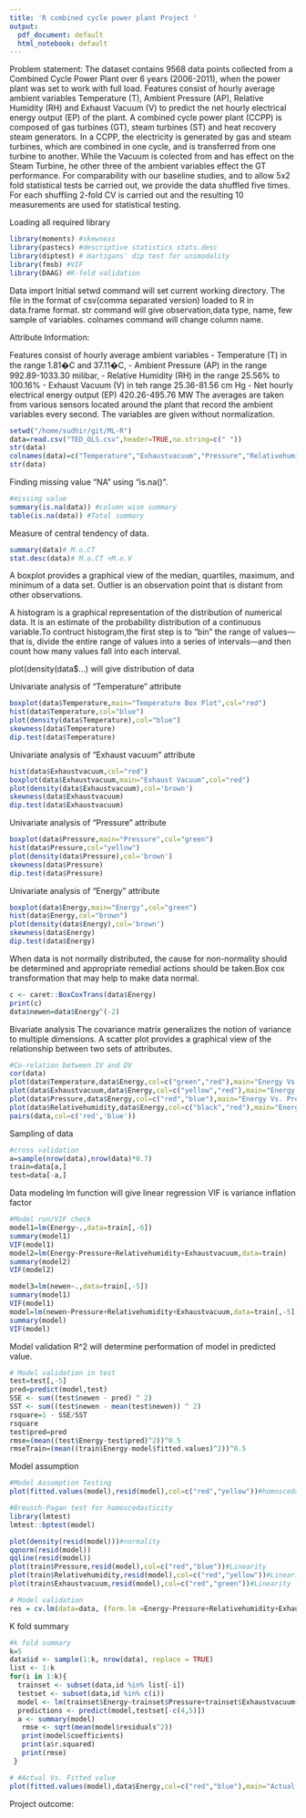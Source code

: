 ```yaml
---
title: 'R combined cycle power plant Project '
output:
  pdf_document: default
  html_notebook: default
---
```


Problem statement:
The dataset contains 9568 data points collected from a Combined Cycle Power Plant over 6 years (2006-2011), when the power plant was set to work with full load. Features consist of hourly average ambient variables Temperature (T), Ambient Pressure (AP), Relative Humidity (RH) and Exhaust Vacuum (V) to predict the net hourly electrical energy output (EP) of the plant.
A combined cycle power plant (CCPP) is composed of gas turbines (GT), steam turbines (ST) and heat recovery steam generators. In a CCPP, the electricity is generated by gas and steam turbines, which are combined in one cycle, and is transferred from one turbine to another. While the Vacuum is colected from and has effect on the Steam Turbine, he other three of the ambient variables effect the GT performance.
For comparability with our baseline studies, and to allow 5x2 fold statistical tests be carried out, we provide the data shuffled five times. For each shuffling 2-fold CV is carried out and the resulting 10 measurements are used for statistical testing.

Loading all required library
```r
library(moments) #skewness
library(pastecs) #descriptive statistics stats.desc
library(diptest) # Hartigans' dip test for unimodality 
library(fmsb) #VIF
library(DAAG) #K-fold validation

```

Data import
Initial setwd command will set current working directory. The file in the format of csv(comma separated version) loaded to R in data.frame format.
str command will give observation,data type, name, few sample of variables.
colnames command will change column name.

Attribute Information:

Features consist of hourly average ambient variables 
- Temperature (T) in the range 1.81�C and 37.11�C,
- Ambient Pressure (AP) in the range 992.89-1033.30 milibar,
- Relative Humidity (RH) in the range 25.56% to 100.16%
- Exhaust Vacuum (V) in teh range 25.36-81.56 cm Hg
- Net hourly electrical energy output (EP) 420.26-495.76 MW
The averages are taken from various sensors located around the plant that record the ambient variables every second. The variables are given without normalization.

```r
setwd("/home/sudhir/git/ML-R")
data=read.csv("TED_OLS.csv",header=TRUE,na.string=c(" "))
str(data)
colnames(data)=c("Temperature","Exhaustvacuum","Pressure","Relativehumidity","Energy")
str(data) 

```

Finding missing value "NA" using "is.na()".
```r
#missing value
summary(is.na(data)) #column wise summary
table(is.na(data)) #Total summary
```

Measure of central tendency of data.
```r
summary(data)# M.o.CT
stat.desc(data)# M.o.CT +M.o.V
```

A boxplot provides a graphical view of the median, quartiles, maximum, and minimum of a data set. Outlier is an observation point that is distant from other observations.

A histogram is a graphical representation of the distribution of numerical data. It is an estimate of the probability distribution of a continuous variable.To contruct histogram,the first step is to "bin" the range of values—that is, divide the entire range of values into a series of intervals—and then count how many values fall into each interval.

plot(density(data$...) will give distribution of data



Univariate analysis of "Temperature" attribute
```r
boxplot(data$Temperature,main="Temperature Box Plot",col="red")
hist(data$Temperature,col="blue")
plot(density(data$Temperature),col="blue")
skewness(data$Temperature)
dip.test(data$Temperature)
```

Univariate analysis of "Exhaust vacuum" attribute
```r
hist(data$Exhaustvacuum,col="red")
boxplot(data$Exhaustvacuum,main="Exhaust Vacuum",col="red")
plot(density(data$Exhaustvacuum),col='brown')
skewness(data$Exhaustvacuum)
dip.test(data$Exhaustvacuum)
```

Univariate analysis of "Pressure" attribute
```r
boxplot(data$Pressure,main="Pressure",col="green")
hist(data$Pressure,col="yellow")
plot(density(data$Pressure),col='brown')
skewness(data$Pressure)
dip.test(data$Pressure)
```

Univariate analysis of "Energy" attribute
```r
boxplot(data$Energy,main="Energy",col="green")
hist(data$Energy,col="brown")
plot(density(data$Energy),col='brown')
skewness(data$Energy)
dip.test(data$Energy)
```

When data is not normally distributed, the cause for non-normality should be determined and appropriate remedial actions should be taken.Box cox transformation that may help to make data normal.
```r
c <- caret::BoxCoxTrans(data$Energy)
print(c)
data$newen=data$Energy^(-2)
```

Bivariate analysis
The covariance matrix generalizes the notion of variance to multiple dimensions.
A scatter plot provides a graphical view of the relationship between two sets of attributes.
```r
#Co-relation between IV and DV 
cor(data)
plot(data$Temperature,data$Energy,col=c("green","red"),main="Energy Vs. Temperature",font=10)
plot(data$Exhaustvacuum,data$Energy,col=c("yellow","red"),main="Energy Vs. Exhaustvacuum",font=10)
plot(data$Pressure,data$Energy,col=c("red","blue"),main="Energy Vs. Pressure",font=10)
plot(data$Relativehumidity,data$Energy,col=c("black","red"),main="Energy Vs. Relativehumidity",font=10)
pairs(data,col=c('red','blue'))
```

Sampling of data
```r
#cross validation
a=sample(nrow(data),nrow(data)*0.7)
train=data[a,]
test=data[-a,]
```

Data modeling
lm function will give linear regression
VIF is variance inflation factor
```r
#Model run/VIF check
model1=lm(Energy~.,data=train[,-6])
summary(model1)
VIF(model1)
model2=lm(Energy~Pressure+Relativehumidity+Exhaustvacuum,data=train)
summary(model2) 
VIF(model2)

model3=lm(newen~.,data=train[,-5])
summary(model1)
VIF(model1)
model=lm(newen~Pressure+Relativehumidity+Exhaustvacuum,data=train[,-5])
summary(model) 
VIF(model)
```

Model validation
R^2 will determine performation of model in predicted value.
```r
# Model validation in test
test=test[,-5]
pred=predict(model,test)
SSE <- sum((test$newen - pred) ^ 2)
SST <- sum((test$newen - mean(test$newen)) ^ 2)
rsquare=1 - SSE/SST
rsquare
test$pred=pred
rmse=(mean((test$Energy-test$pred)^2))^0.5
rmseTrain=(mean((train$Energy-model$fitted.values)^2))^0.5
```

Model assumption
```r
#Model Assumption Testing
plot(fitted.values(model),resid(model),col=c("red","yellow"))#homoscedasticity

#Breusch-Pagan test for homoscedasticity
library(lmtest)
lmtest::bptest(model)

plot(density(resid(model)))#normality
qqnorm(resid(model))
qqline(resid(model))
plot(train$Pressure,resid(model),col=c("red","blue"))#Linearity
plot(train$Relativehumidity,resid(model),col=c("red","yellow"))#Linearity
plot(train$Exhaustvacuum,resid(model),col=c("red","green"))#Linearity

# Model validation
res = cv.lm(data=data, (form.lm =Energy~Pressure+Relativehumidity+Exhaustvacuum),m=5,dots=FALSE,seed=29, plotit = c("Observed", "Residual"), legend.pos="topleft")

```

K fold summary
```r
#k fold summary
k=5
data$id <- sample(1:k, nrow(data), replace = TRUE)
list <- 1:k
for(i in 1:k){
  trainset <- subset(data,id %in% list[-i])
  testset <- subset(data,id %in% c(i))
  model <- lm(trainset$Energy~trainset$Pressure+trainset$Exhaustvacuum+trainset$Relativehumidity)
  predictions <- predict(model,testset[-c(4,5)])
  a <- summary(model)
   rmse <- sqrt(mean(model$residuals^2))
   print(model$coefficients)
   print(a$r.squared)
   print(rmse)
 }

# #Actual Vs. Fitted value
plot(fitted.values(model),data$Energy,col=c("red","blue"),main="Actual value vs. Fitted value")#Actual Vs. fitted

```

Project outcome: 
